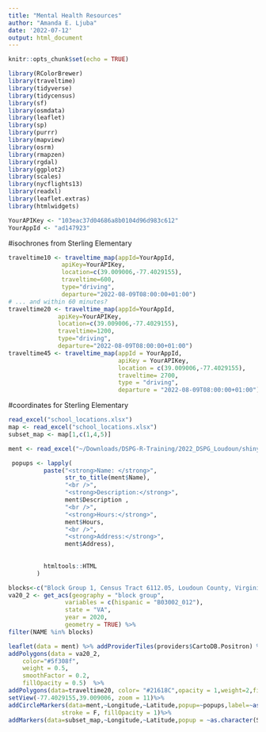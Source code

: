 ```yaml
---
title: "Mental Health Resources"
author: "Amanda E. Ljuba"
date: '2022-07-12'
output: html_document
---
```


```r
knitr::opts_chunk$set(echo = TRUE)
```

```r
library(RColorBrewer)
library(traveltime)
library(tidyverse)
library(tidycensus)
library(sf)
library(osmdata)
library(leaflet)
library(sp)
library(purrr)
library(mapview)
library(osrm)
library(rmapzen)
library(rgdal)
library(ggplot2)
library(scales)
library(nycflights13)
library(readxl)
library(leaflet.extras)
library(htmlwidgets)
```


```r
YourAPIKey <- "103eac37d04686a8b0104d96d983c612"
YourAppId <- "ad147923"
```

#isochrones from Sterling Elementary
```r
traveltime10 <- traveltime_map(appId=YourAppId,
               apiKey=YourAPIKey,
               location=c(39.009006,-77.4029155),
               traveltime=600,
               type="driving",
               departure="2022-08-09T08:00:00+01:00")
# ... and within 60 minutes?
traveltime20 <- traveltime_map(appId=YourAppId,
              apiKey=YourAPIKey,
              location=c(39.009006,-77.4029155),
              traveltime=1200,
              type="driving",
              departure="2022-08-09T08:00:00+01:00")
traveltime45 <- traveltime_map(appId = YourAppId,
                               apiKey = YourAPIKey,
                               location = c(39.009006,-77.4029155),
                               traveltime= 2700,
                               type = "driving",
                               departure = "2022-08-09T08:00:00+01:00")
```


#coordinates for Sterling Elementary
```r
read_excel("school_locations.xlsx")
map <- read_excel("school_locations.xlsx")
subset_map <- map[1,c(1,4,5)]
```

```r
ment <- read_excel("~/Downloads/DSPG-R-Training/2022_DSPG_Loudoun/shinyapp/data/mentalhealthres.xlsx",sheet = "Mental")
```

```r
 popups <- lapply(
          paste("<strong>Name: </strong>",
                str_to_title(ment$Name),
                "<br />",
                "<strong>Description:</strong>",
                ment$Description ,
                "<br />",
                "<strong>Hours:</strong>",
                ment$Hours, 
                "<br />",
                "<strong>Address:</strong>",
                ment$Address),
                
                
          htmltools::HTML
        )
```



```r
blocks<-c("Block Group 1, Census Tract 6112.05, Loudoun County, Virginia", "Block Group 2, Census Tract 6112.05, Loudoun County, Virginia", "Block Group 2, Census Tract 6112.04, Loudoun County, Virginia", "Block Group 2, Census Tract 6115.02, Loudoun County, Virginia","Block Group 3, Census Tract 6115.02, Loudoun County, Virginia", "Block Group 1, Census Tract 6113, Loudoun County, Virginia","Block Group 2, Census Tract 6113, Loudoun County, Virginia","Block Group 3, Census Tract 6113, Loudoun County, Virginia", "Block Group 1, Census Tract 6114, Loudoun County, Virginia","Block Group 2, Census Tract 6114, Loudoun County, Virginia","Block Group 3, Census Tract 6114, Loudoun County, Virginia","Block Group 1, Census Tract 6117.01, Loudoun County, Virginia","Block Group 2, Census Tract 6117.01, Loudoun County, Virginia", "Block Group 1, Census Tract 6116.02, Loudoun County, Virginia","Block Group 2, Census Tract 6116.02, Loudoun County, Virginia","Block Group 1, Census Tract 6116.01, Loudoun County, Virginia", "Block Group 2, Census Tract 6116.01, Loudoun County, Virginia")
va20_2 <- get_acs(geography = "block group",
                variables = c(hispanic = "B03002_012"),
                state = "VA",
                year = 2020,
                geometry = TRUE) %>%
filter(NAME %in% blocks)

leaflet(data = ment) %>% addProviderTiles(providers$CartoDB.Positron) %>%
addPolygons(data = va20_2,
    color="#5f308f",
    weight = 0.5,
    smoothFactor = 0.2,
    fillOpacity = 0.5)  %>% 
addPolygons(data=traveltime20, color= "#21618C",opacity = 1,weight=2,fillColor = "white", fillOpacity = .1) %>% addPolygons(data=traveltime10,color="green",opacity=1,weight=2,fillColor = "white",fillOpacity = .1) %>%     addPolygons(data=traveltime45,color="#D98880",opacity = 1,weight = 2,fillColor = "white",fillOpacity = .1) %>%
setView(-77.4029155,39.009006, zoom = 11)%>%
addCircleMarkers(data=ment,~Longitude,~Latitude,popup=~popups,label=~as.character(Name),color="#54cbd0",weight = 7, radius=7, 
               stroke = F, fillOpacity = 1)%>%
addMarkers(data=subset_map,~Longitude,~Latitude,popup = ~as.character(School)) %>% addLegend("bottomright",colors=c("green","#21618C","#D98880"),labels=c("10 minutes","20 minutes","45 minutes"),title = "Travel Time")
```